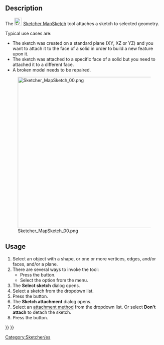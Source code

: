 <languages/>

{{Docnav
|[[Sketcher_Dialog|Dialog]]
|[[Sketcher_ReorientSketch|Reorient sketch ]]
|[[Sketcher_Workbench|Sketcher]]
|IconL=
|IconR=Sketcher_ReorientSketch.svg
|IconC=Workbench_Sketcher.svg
}}

<div class="mw-translate-fuzzy">
{{GuiCommand/es|Name=Sketcher MapSketch|Name/es=Sketcher MapSketch|Create a sketch on a face|Workbenches=[[Sketcher Workbench/es|Sketcher]], [[PartDesign Workbench/es|PartDesign]]|MenuLocation=Part Design/Sketch → Map sketch to face...|SeeAlso=[[Sketcher NewSketch/es|Create a new sketch]]}}
</div>

==Description==

The [[Image:Sketcher_MapSketch.svg|24px]] [[Sketcher_MapSketch|Sketcher MapSketch]] tool attaches a sketch to selected geometry.

Typical use cases are:
* The sketch was created on a standard plane (XY, XZ or YZ) and you want to attach it to the face of a solid in order to build a new feature upon it.
* The sketch was attached to a specific face of a solid but you need to attached it to a different face.
* A broken model needs to be repaired.

[[File:Sketcher_MapSketch_00.png|480px|none]]

==Usage== 

# Select an object with a shape, or one or more vertices, edges, and/or faces, and/or a plane.
# There are several ways to invoke the tool:
#* Press the {{Button|[[Image:Sketcher_MapSketch.svg|16px]] [[Sketcher_MapSketch|Attach sketch...]]}} button.
#* Select the {{MenuCommand|Sketch → [[Image:Sketcher_MapSketch.svg|16px]] Attach sketch...}} option from the menu.
# The '''Select sketch''' dialog opens.
# Select a sketch from the dropdown list.
# Press the {{Button|OK}} button.
# The '''Sketch attachment''' dialog opens.
# Select an [[Part_EditAttachment#Attachment_modes|attachment method]] from the dropdown list. Or select '''Don't attach''' to detach the sketch.
# Press the {{Button|OK}} button.


<div class="mw-translate-fuzzy">
[[Category:Sketcher/es]]
</div>

{{Sketcher Tools navi{{#translation:}}}}
{{Userdocnavi{{#translation:}}}}